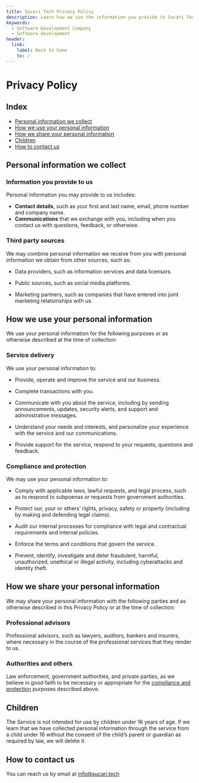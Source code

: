 ```yaml
---
title: Sucari Tech Privacy Policy
description: Learn how we use the information you provide to Sucari Tech
keywords:
  - Software Development Company
  - Software development
header:
  link:
    label: Back to home
    to: /
---
```


# Privacy Policy

## Index

- [Personal information we collect](#)
- [How we use your personal information](#)
- [How we share your personal information](#)
- [Children](#)
- [How to contact us](#)

## Personal information we collect

### Information you provide to us

Personal information you may provide to us includes:

- **Contact details**, such as your first and last name, email, phone number and company name.
- **Communications** that we exchange with you, including when you contact us with questions, feedback, or otherwise.

### Third party sources

We may combine personal information we receive from you with personal information we obtain from other sources, such as:

- Data providers, such as information services and data licensors.

- Public sources, such as social media platforms.

- Marketing partners, such as companies that have entered into joint marketing relationships with us.

## How we use your personal information

We use your personal information for the following purposes or as otherwise described at the time of collection:

### Service delivery

We use your personal information to:

- Provide, operate and improve the service and our business.

- Complete transactions with you.

- Communicate with you about the service, including by sending announcements, updates, security alerts, and support and administrative messages.

- Understand your needs and interests, and personalize your experience with the service and our communications.

- Provide support for the service, respond to your requests, questions and feedback.

### Compliance and protection

We may use your personal information to:

- Comply with applicable laws, lawful requests, and legal process, such as to respond to subpoenas or requests from government authorities.

- Protect our, your or others’ rights, privacy, safety or property (including by making and defending legal claims).

- Audit our internal processes for compliance with legal and contractual requirements and internal policies.

- Enforce the terms and conditions that govern the service.

- Prevent, identify, investigate and deter fraudulent, harmful, unauthorized, unethical or illegal activity, including cyberattacks and identity theft.

## How we share your personal information

We may share your personal information with the following parties and as otherwise described in this Privacy Policy or at the time of collection:

### Professional advisors

Professional advisors, such as lawyers, auditors, bankers and insurers, where necessary in the course of the professional services that they render to us.

### Authorities and others

Law enforcement, government authorities, and private parties, as we believe in good faith to be necessary or appropriate for the [compliance and protection](#) purposes described above.

## Children

The Service is not intended for use by children under 16 years of age. If we learn that we have collected personal information through the service from a child under 16 without the consent of the child’s parent or guardian as required by law, we will delete it.

## How to contact us

You can reach us by email at info@sucari.tech